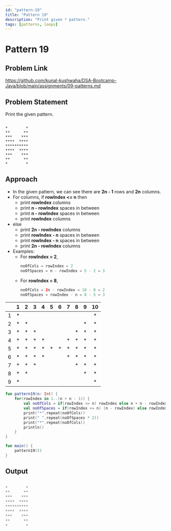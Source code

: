 ```yaml
---
id: "pattern-19"
title: "Pattern 19"
description: "Print given * pattern."
tags: [patterns, loops]
---
```




# Pattern 19

## Problem Link

https://github.com/kunal-kushwaha/DSA-Bootcamp-Java/blob/main/assignments/09-patterns.md

## Problem Statement

Print the given pattern.

```text

*        *
**      **
***    ***
****  ****
**********
****  ****
***    ***
**      **
*        *

```
## Approach

- In the given pattern, we can see there are **2n - 1** rows and **2n** columns.
- For columns, if **rowIndex <= n** then
  - print **rowIndex** columns
  - print **n - rowIndex** spaces in between 
  - print **n - rowIndex** spaces in between
  - print **rowIndex** columns
- else
  - print **2n - rowIndex** columns
  - print **rowIndex - n** spaces in between 
  - print **rowIndex - n** spaces in between 
  - print **2n - rowIndex** columns
- Examples: 
  - For **rowIndex = 2**,
    ```kt
    noOfCols = rowIndex = 2
    noOfSpaces = n - rowIndex = 5 - 2 = 3
    ```
  - For **rowIndex = 8**,
    ```kt
    noOfCols = 2n - rowIndex = 10 - 8 = 2
    noOfSpaces = rowIndex - n = 8 - 5 = 3
    ```

<TableWrapper rows="2n - 1 = 9" cols="2n = 10">

|   	| 1 	| 2 	| 3 	| 4 	| 5 	| 6 	| 7 	| 8 	| 9 	| 10 	|
|:-:	|:-:	|:-:	|:-:	|:-:	|:-:	|:-:	|:-:	|:-:	|:-:	|:--:	|
| 1 	| * 	|   	|   	|   	|   	|   	|   	|   	|   	|  * 	|
| 2 	| * 	| * 	|   	|   	|   	|   	|   	|   	| * 	|  * 	|
| 3 	| * 	| * 	| * 	|   	|   	|   	|   	| * 	| * 	|  * 	|
| 4 	| * 	| * 	| * 	| * 	|   	|   	| * 	| * 	| * 	|  * 	|
| 5 	| * 	| * 	| * 	| * 	| * 	| * 	| * 	| * 	| * 	|  * 	|
| 6 	| * 	| * 	| * 	| * 	|   	|   	| * 	| * 	| * 	|  * 	|
| 7 	| * 	| * 	| * 	|   	|   	|   	|   	| * 	| * 	|  * 	|
| 8 	| * 	| * 	|   	|   	|   	|   	|   	|   	| * 	|  * 	|
| 9 	| * 	|   	|   	|   	|   	|   	|   	|   	|   	|  * 	|
</TableWrapper>

<Tabs>
<TabItem value="kotlin" label="Kotlin">
<SolutionAuthor name="@msvhora"/>

```kt
fun pattern19(n: Int) {
    for(rowIndex in 1..(n + n - 1)) {
		val noOfCols = if(rowIndex <= n) rowIndex else n + n - rowIndex
        val noOfSpaces = if(rowIndex <= n) (n - rowIndex) else rowIndex - n
        print("*".repeat(noOfCols))
        print(" ".repeat(noOfSpaces * 2))
        print("*".repeat(noOfCols))
        println()
    }
}

fun main() {	
    pattern19(5)
}
```
</TabItem>
</Tabs>

## Output

```kt

*        *
**      **
***    ***
****  ****
**********
****  ****
***    ***
**      **
*        *

```